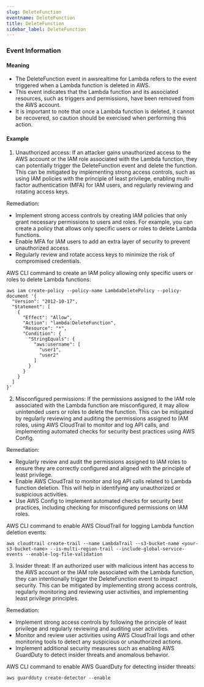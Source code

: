```yaml
--- 
slug: DeleteFunction
eventname: DeleteFunction
title: DeleteFunction
sidebar_label: DeleteFunction
---
```

                       
### Event Information

#### Meaning

- The DeleteFunction event in awsrealtime for Lambda refers to the event triggered when a Lambda function is deleted in AWS.
- This event indicates that the Lambda function and its associated resources, such as triggers and permissions, have been removed from the AWS account.
- It is important to note that once a Lambda function is deleted, it cannot be recovered, so caution should be exercised when performing this action.

#### Example

1. Unauthorized access: If an attacker gains unauthorized access to the AWS account or the IAM role associated with the Lambda function, they can potentially trigger the DeleteFunction event and delete the function. This can be mitigated by implementing strong access controls, such as using IAM policies with the principle of least privilege, enabling multi-factor authentication (MFA) for IAM users, and regularly reviewing and rotating access keys.

Remediation:
- Implement strong access controls by creating IAM policies that only grant necessary permissions to users and roles. For example, you can create a policy that allows only specific users or roles to delete Lambda functions.
- Enable MFA for IAM users to add an extra layer of security to prevent unauthorized access.
- Regularly review and rotate access keys to minimize the risk of compromised credentials.

AWS CLI command to create an IAM policy allowing only specific users or roles to delete Lambda functions:
```
aws iam create-policy --policy-name LambdaDeletePolicy --policy-document '{
  "Version": "2012-10-17",
  "Statement": [
    {
      "Effect": "Allow",
      "Action": "lambda:DeleteFunction",
      "Resource": "*",
      "Condition": {
        "StringEquals": {
          "aws:username": [
            "user1",
            "user2"
          ]
        }
      }
    }
  ]
}'
```

2. Misconfigured permissions: If the permissions assigned to the IAM role associated with the Lambda function are misconfigured, it may allow unintended users or roles to delete the function. This can be mitigated by regularly reviewing and auditing the permissions assigned to IAM roles, using AWS CloudTrail to monitor and log API calls, and implementing automated checks for security best practices using AWS Config.

Remediation:
- Regularly review and audit the permissions assigned to IAM roles to ensure they are correctly configured and aligned with the principle of least privilege.
- Enable AWS CloudTrail to monitor and log API calls related to Lambda function deletion. This will help in identifying any unauthorized or suspicious activities.
- Use AWS Config to implement automated checks for security best practices, including checking for misconfigured permissions on IAM roles.

AWS CLI command to enable AWS CloudTrail for logging Lambda function deletion events:
```
aws cloudtrail create-trail --name LambdaTrail --s3-bucket-name <your-s3-bucket-name> --is-multi-region-trail --include-global-service-events --enable-log-file-validation
```

3. Insider threat: If an authorized user with malicious intent has access to the AWS account or the IAM role associated with the Lambda function, they can intentionally trigger the DeleteFunction event to impact security. This can be mitigated by implementing strong access controls, regularly monitoring and reviewing user activities, and implementing least privilege principles.

Remediation:
- Implement strong access controls by following the principle of least privilege and regularly reviewing and auditing user activities.
- Monitor and review user activities using AWS CloudTrail logs and other monitoring tools to detect any suspicious or unauthorized actions.
- Implement additional security measures such as enabling AWS GuardDuty to detect insider threats and anomalous behavior.

AWS CLI command to enable AWS GuardDuty for detecting insider threats:
```
aws guardduty create-detector --enable
```


 